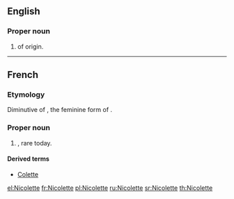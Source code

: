 ==English==

===Proper noun===
{{en-proper noun}}

# {{given name|female|from=French}} of {{etyl|fr}} origin.

----

==French==

===Etymology===
Diminutive of {{term|Nicole|lang=fr}}, the feminine form of {{term|Nicolas|lang=fr}}.

===Proper noun===
{{head|fr|proper noun|f}}

# {{given name|female|lang=fr}}, rare today.

====Derived terms====
* [[Colette]]

[[el:Nicolette]]
[[fr:Nicolette]]
[[pl:Nicolette]]
[[ru:Nicolette]]
[[sr:Nicolette]]
[[th:Nicolette]]